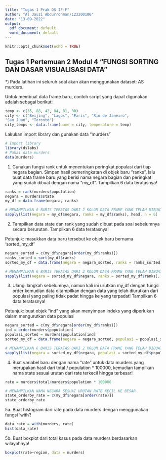 ```yaml
---
title: "Tugas 1 Prak DS IF-F"
author: "Al Jauzi Abdurrohman/123200106"
date: "13-09-2022"
output:
  pdf_document: default
  word_document: default
---
```


```r
knitr::opts_chunk$set(echo = TRUE)
```

## Tugas 1 Pertemuan 2 Modul 4 "FUNGSI SORTING DAN DASAR VISUALISASI DATA"

*) Pada latihan ini seluruh soal akan akan menggunakan dataset: AS murders.

Untuk membuat data frame baru, contoh script yang dapat digunakan adalah sebagai berikut:

```r
temp <- c(35, 88, 42, 84, 81, 30)
city <- c("Beijing", "Lagos", "Paris", "Rio de Janeiro",
"San Juan", "Toronto")
city_temps <- data.frame(name = city, temperature = temp)
```

Lakukan import library dan gunakan data "murders"

```r
# Import library
library(dslabs)
# Pakai data murders
data(murders)
```

1. Gunakan fungsi rank untuk menentukan peringkat populasi dari tiap negara bagian. Simpan hasil pemeringkatan di objek baru “ranks”, lalu buat data frame baru yang berisi nama negara bagian dan peringkat yang sudah dibuat dengan nama “my_df”. Tampilkan 6 data teratasnya!

```r
ranks = rank(murders$population)
negara = murders$state
my_df = data.frame(negara, ranks)

# MENAMPILKAN 6 BARIS TERATAS DARI 2 KOLOM DATA FRAME YANG TELAH DIBUAT
sapply(list(negara = my_df$negara, ranks = my_df$ranks), head, n = 6)
```

2. Tampilkan data state dan rank yang sudah dibuat pada soal sebelumnya secara berurutan. Tampilkan 6 data teratasnya!

Petunjuk: masukkan data baru tersebut ke objek baru bernama 'sorted_my_df'

```r
negara_sorted = c(my_df$negara[order(my_df$ranks)])
ranks_sorted = sort(my_df$ranks)
sorted_my_df = data.frame(negara = negara_sorted, ranks = ranks_sorted)

# MENAMPILKAN 6 BARIS TERATAS DARI 2 KOLOM DATA FRAME YANG TELAH DIBUAT
sapply(list(negara = sorted_my_df$negara, ranks = sorted_my_df$ranks), head, n = 6)
```

3. Ulangi langkah sebelumnya, namun kali ini urutkan my_df dengan fungsi order kemudian data ditampilkan dengan data yang telah diurutkan dari populasi yang paling tidak padat hingga ke yang terpadat! Tampilkan 6 data teratasnya!

Petunjuk: buat objek “ind” yang akan menyimpan indeks yang diperlukan dalam mengurutkan data populasi

```r
negara_sorted = c(my_df$negara[order(my_df$ranks)])
ind = order(murders$population)
populasi_sorted = murders$population[ind]
sorted_my_df = data.frame(negara = negara_sorted, populasi = populasi_sorted)

# MENAMPILKAN 6 BARIS TERATAS DARI 2 KOLOM DATA FRAME YANG TELAH DIBUAT
sapply(list(negara = sorted_my_df$negara, populasi = sorted_my_df$populasi), head, n = 6)
```

4. Buat variabel baru dengan nama "rate" untuk data murders yang merupakan hasil dari total / population * 100000, kemudian tampilkan nama state sesuai urutan dari rate terkecil hingga terbesar!

```r
rate = murders$total/murders$population * 100000

# MENAMPILKAN NAMA NEGARA SESUAI URUTAN RATE KECIL KE BESAR
state_orderby_rate = c(my_df$negara[order(rate)])
state_orderby_rate
```

5a. Buat histogram dari rate pada data murders dengan menggunakan fungsi 'with'!

```r
data_rate = with(murders, rate)
hist(data_rate)
```

5b. Buat boxplot dari total kasus pada data murders berdasarkan wilayahnya!

```r
boxplot(rate~region, data = murders)
```
